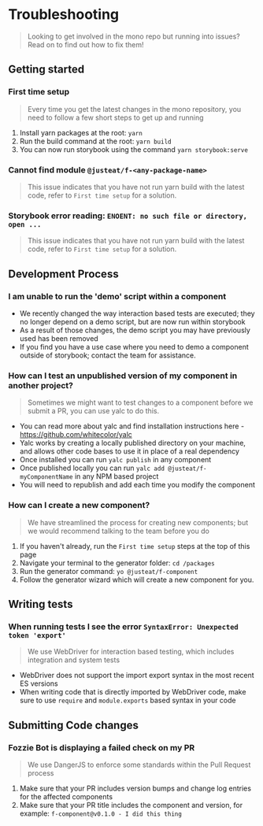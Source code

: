 <Meta title="Documentation/Troubleshooting"/>

# Troubleshooting
> Looking to get involved in the mono repo but running into issues? Read on to find out how to fix them!

## Getting started

### First time setup
> Every time you get the latest changes in the mono repository, you need to follow a few short steps to get up and running

1. Install yarn packages at the root: `yarn`
2. Run the build command at the root: `yarn build`
3. You can now run storybook using the command `yarn storybook:serve`

### Cannot find module `@justeat/f-<any-package-name>`
> This issue indicates that you have not run yarn build with the latest code, refer to `First time setup` for a solution.

### Storybook error reading: `ENOENT: no such file or directory, open ...`
> This issue indicates that you have not run yarn build with the latest code, refer to `First time setup` for a solution.

## Development Process

### I am unable to run the 'demo' script within a component
- We recently changed the way interaction based tests are executed; they no longer depend on a demo script, but are now run within storybook
- As a result of those changes, the demo script you may have previously used has been removed
- If you find you have a use case where you need to demo a component outside of storybook; contact the team for assistance.

### How can I test an unpublished version of my component in another project?
> Sometimes we might want to test changes to a component before we submit a PR, you can use yalc to do this.

- You can read more about yalc and find installation instructions here - https://github.com/whitecolor/yalc
- Yalc works by creating a locally published directory on your machine, and allows other code bases to use it in place of a real dependency
- Once installed you can run `yalc publish` in any component
- Once published locally you can run `yalc add @justeat/f-myComponentName` in any NPM based project
- You will need to republish and add each time you modify the component

### How can I create a new component?
> We have streamlined the process for creating new components; but we would recommend talking to the team before you do

1. If you haven't already, run the `First time setup` steps at the top of this page
2. Navigate your terminal to the generator folder: `cd /packages`
3. Run the generator command: `yo @justeat/f-component`
4. Follow the generator wizard which will create a new component for you.

## Writing tests

### When running tests I see the error `SyntaxError: Unexpected token 'export'`
> We use WebDriver for interaction based testing, which includes integration and system tests

- WebDriver does not support the import export syntax in the most recent ES versions
- When writing code that is directly imported by WebDriver code, make sure to use `require` and `module.exports` based syntax in your code

## Submitting Code changes

### Fozzie Bot is displaying a failed check on my PR
> We use DangerJS to enforce some standards within the Pull Request process

1. Make sure that your PR includes version bumps and change log entries for the affected components
2. Make sure that your PR title includes the component and version, for example: `f-component@v0.1.0 - I did this thing`
